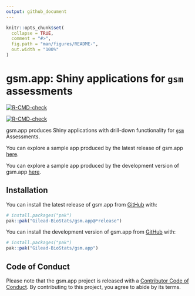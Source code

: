 ```yaml
---
output: github_document
---
```


<!-- README.md is generated from README.Rmd. Please edit that file -->

```r
knitr::opts_chunk$set(
  collapse = TRUE,
  comment = "#>",
  fig.path = "man/figures/README-",
  out.width = "100%"
)
```

# gsm.app: Shiny applications for `gsm` assessments

<!-- badges: start -->
::: {.pkgdown-release}
[![R-CMD-check](https://github.com/Gilead-BioStats/gsm.app/actions/workflows/R-CMD-check.yaml/badge.svg)](https://github.com/Gilead-BioStats/gsm.app/actions/workflows/R-CMD-check.yaml)
:::
::: {.pkgdown-devel}
[![R-CMD-check](https://github.com/Gilead-BioStats/gsm.app/actions/workflows/R-CMD-check-dev.yaml/badge.svg)](https://github.com/Gilead-BioStats/gsm.app/actions/workflows/R-CMD-check-dev.yaml)
:::
<!-- badges: end -->

gsm.app produces Shiny applications with drill-down functionality for [`gsm`](https://github.com/Gilead-BioStats/gsm.core) Assessments.

::: {.pkgdown-release}
You can explore a sample app produced by the latest release of gsm.app [here](https://openrbqm.shinyapps.io/gsm-app).
:::
::: {.pkgdown-devel}
You can explore a sample app produced by the development version of gsm.app [here](https://openrbqm.shinyapps.io/gsm-app-dev).
:::

## Installation

::: {.pkgdown-release}
You can install the latest release of gsm.app from [GitHub](https://github.com/) with:

``` r
# install.packages("pak")
pak::pak("Gilead-BioStats/gsm.app@*release⁠")
```
:::
::: {.pkgdown-devel}
You can install the development version of gsm.app from [GitHub](https://github.com/) with:

``` r
# install.packages("pak")
pak::pak("Gilead-BioStats/gsm.app")
```
:::

## Code of Conduct

Please note that the gsm.app project is released with a [Contributor Code of Conduct](https://gilead-biostats.github.io/gsm.app/CODE_OF_CONDUCT.html). By contributing to this project, you agree to abide by its terms.

